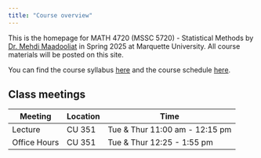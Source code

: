 ```yaml
---
title: "Course overview"
---
```


This is the homepage for MATH 4720 (MSSC 5720) - Statistical Methods by [Dr. Mehdi Maadooliat](www.mssc.mu.edu/~mehdi) in Spring 2025 at Marquette University. All course materials will be posted on this site.

You can find the course syllabus [here](/syllabus) and the course schedule [here](/).

## Class meetings

| Meeting      | Location | Time                           |
|--------------|----------|--------------------------------|
| Lecture      | CU 351   | Tue & Thur 11:00 am - 12:15 pm |
| Office Hours | CU 351   | Tue & Thur 12:25 - 1:55 pm     |
